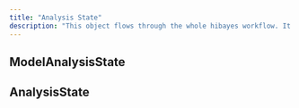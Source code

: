 ```yaml
---
title: "Analysis State"
description: "This object flows through the whole hibayes workflow. It stores the data, extracted features, checker and communicator results, fitted models and much more."
---
```


## ModelAnalysisState

## AnalysisState
